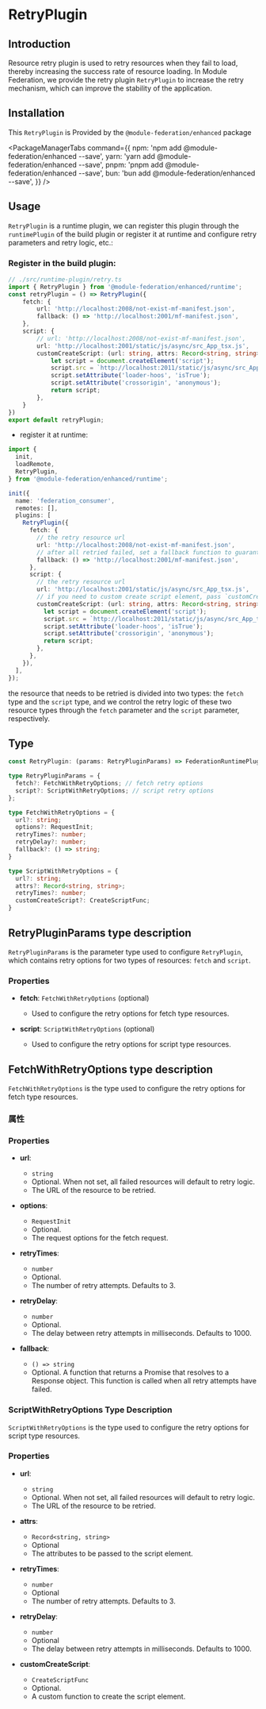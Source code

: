 
# RetryPlugin

## Introduction

Resource retry plugin is used to retry resources when they fail to load, thereby increasing the success rate of resource loading. In Module Federation, we provide the retry plugin `RetryPlugin` to increase the retry mechanism, which can improve the stability of the application.

## Installation

This `RetryPlugin` is Provided by the `@module-federation/enhanced` package

<PackageManagerTabs
  command={{
    npm: 'npm add @module-federation/enhanced --save',
    yarn: 'yarn add @module-federation/enhanced --save',
    pnpm: 'pnpm add @module-federation/enhanced --save',
    bun: 'bun add @module-federation/enhanced --save',
  }}
/>

## Usage
 
`RetryPlugin` is a runtime plugin, we can register this plugin through the `runtimePlugin` of the build plugin or register it at runtime and configure retry parameters and retry logic, etc.:

### Register in the build plugin:

```ts
// ./src/runtime-plugin/retry.ts
import { RetryPlugin } from '@module-federation/enhanced/runtime';
const retryPlugin = () => RetryPlugin({
    fetch: {
        url: 'http://localhost:2008/not-exist-mf-manifest.json',
        fallback: () => 'http://localhost:2001/mf-manifest.json',
    },
    script: {
        // url: 'http://localhost:2008/not-exist-mf-manifest.json',
        url: 'http://localhost:2001/static/js/async/src_App_tsx.js',
        customCreateScript: (url: string, attrs: Record<string, string>) => {
            let script = document.createElement('script');
            script.src = `http://localhost:2011/static/js/async/src_App_tsx.js`;
            script.setAttribute('loader-hoos', 'isTrue');
            script.setAttribute('crossorigin', 'anonymous');
            return script;
        },
    }
})
export default retryPlugin;
```

- register it at runtime:

```ts
import {
  init,
  loadRemote,
  RetryPlugin,
} from '@module-federation/enhanced/runtime';

init({
  name: 'federation_consumer',
  remotes: [],
  plugins: [
    RetryPlugin({
      fetch: {
        // the retry resource url
        url: 'http://localhost:2008/not-exist-mf-manifest.json',
        // after all retried failed, set a fallback function to guarantee a fallback resource
        fallback: () => 'http://localhost:2001/mf-manifest.json',
      },
      script: {
        // the retry resource url
        url: 'http://localhost:2001/static/js/async/src_App_tsx.js',
        // if you need to custom create script element, pass `customCreateScript` and plugin will use customCreateScript to create script element
        customCreateScript: (url: string, attrs: Record<string, string>) => {
          let script = document.createElement('script');
          script.src = `http://localhost:2011/static/js/async/src_App_tsx.js`;
          script.setAttribute('loader-hoos', 'isTrue');
          script.setAttribute('crossorigin', 'anonymous');
          return script;
        },
      },
    }),
  ],
});
```

the resource that needs to be retried is divided into two types: the `fetch` type and the `script` type, and we control the retry logic of these two resource types through the `fetch` parameter and the `script` parameter, respectively.

## Type

```ts
const RetryPlugin: (params: RetryPluginParams) => FederationRuntimePlugin;

type RetryPluginParams = {
  fetch?: FetchWithRetryOptions; // fetch retry options
  script?: ScriptWithRetryOptions; // script retry options
};

type FetchWithRetryOptions = {
  url?: string;
  options?: RequestInit;
  retryTimes?: number;
  retryDelay?: number;
  fallback?: () => string;
}

type ScriptWithRetryOptions = {
  url?: string;
  attrs?: Record<string, string>;
  retryTimes?: number;
  customCreateScript?: CreateScriptFunc;
}

```


## RetryPluginParams type description

`RetryPluginParams` is the parameter type used to configure `RetryPlugin`, which contains retry options for two types of resources: `fetch` and `script`.

### Properties

- **fetch**: `FetchWithRetryOptions` (optional)
  - Used to configure the retry options for fetch type resources.

- **script**: `ScriptWithRetryOptions` (optional)
  - Used to configure the retry options for script type resources.


## FetchWithRetryOptions type description

`FetchWithRetryOptions` is the type used to configure the retry options for fetch type resources.

### 属性
### Properties

- **url**: 
  - `string`
  - Optional. When not set, all failed resources will default to retry logic.
  - The URL of the resource to be retried.

- **options**: 
  - `RequestInit`
  - Optional.
  - The request options for the fetch request.

- **retryTimes**: 
  - `number`
  - Optional. 
  - The number of retry attempts. Defaults to 3.

- **retryDelay**: 
  - `number`
  - Optional. 
  - The delay between retry attempts in milliseconds. Defaults to 1000.

- **fallback**: 
  - `() => string`
  - Optional. A function that returns a Promise that resolves to a Response object. This function is called when all retry attempts have failed.
 

### ScriptWithRetryOptions Type Description

`ScriptWithRetryOptions` is the type used to configure the retry options for script type resources.

### Properties

- **url**: 
  - `string`
  - Optional. When not set, all failed resources will default to retry logic.
  - The URL of the resource to be retried.

- **attrs**: 
  - `Record<string, string>`
  - Optional
  - The attributes to be passed to the script element.

- **retryTimes**: 
  - `number`
  - Optional
  - The number of retry attempts. Defaults to 3.

- **retryDelay**: 
  - `number`
  - Optional
  - The delay between retry attempts in milliseconds. Defaults to 1000.

- **customCreateScript**:
  - `CreateScriptFunc`
  - Optional.
  - A custom function to create the script element.
